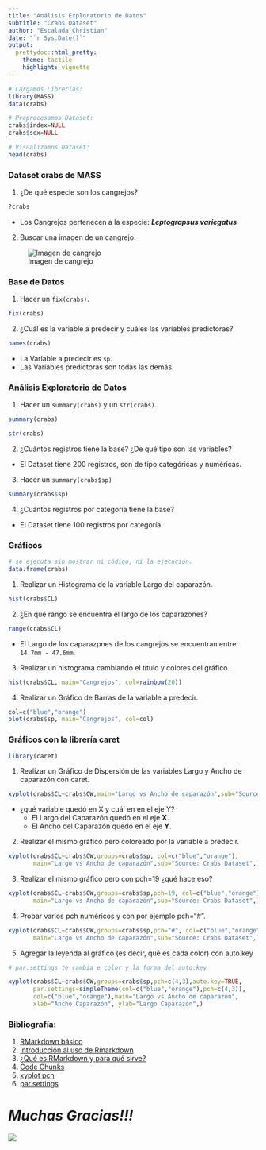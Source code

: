 ---
title: "Análisis Exploratorio de Datos"
subtitle: "Crabs Dataset"
author: "Escalada Christian"
date: "`r Sys.Date()`"
output:
  prettydoc::html_pretty:
    theme: tactile
    highlight: vignette
---

```{r}
# Cargamos Librerías:
library(MASS)
data(crabs)

# Preprocesamos Dataset:
crabs$index=NULL
crabs$sex=NULL

# Visualizamos Dataset:
head(crabs)
```

### Dataset crabs de MASS

1. ¿De qué especie son los cangrejos? 

```{r}
?crabs
```

* Los Cangrejos pertenecen a la especie: **_Leptograpsus variegatus_**

2. Buscar una imagen de un cangrejo.

![Imagen de cangrejo](https://www.aquariumcostadealmeria.com/wp-content/uploads/2019/04/shutterstock_256752703.jpg)

### Base de Datos

1. Hacer un ``fix(crabs)``.
```{r}
fix(crabs)
```

2. ¿Cuál es la variable a predecir y cuáles las variables predictoras?

```{r}
names(crabs)
```

* La Variable a predecir es ``sp``.
* Las Variables predictoras son todas las demás.

### Análisis Exploratorio de Datos

1. Hacer un ``summary(crabs)`` y un ``str(crabs)``.

```{r}
summary(crabs)

str(crabs)
```

2. ¿Cuántos registros tiene la base? ¿De qué tipo son las variables?

* El Dataset tiene 200 registros, son de tipo categóricas y numéricas.

3. Hacer un ``summary(crabs$sp)``

```{r}
summary(crabs$sp)
```

4. ¿Cuántos registros por categoría tiene la base?

* El Dataset tiene 100 registros por categoría.

### Gráficos

```{r, include=FALSE} 
# se ejecuta sin mostrar ni código, ni la ejecución.
data.frame(crabs)
```

1. Realizar un Histograma de la variable Largo del caparazón.

```{r}
hist(crabs$CL)
```

2. ¿En qué rango se encuentra el largo de los caparazones?

```{r}
range(crabs$CL)
```

* El Largo de los caparazpnes de los cangrejos se encuentran entre: ``14.7mm - 47.6mm``.

3. Realizar un histograma cambiando el título y colores del gráfico.

```{r}
hist(crabs$CL, main="Cangrejos", col=rainbow(20))
```

4. Realizar un Gráfico de Barras de la variable a predecir.

```{r}
col=c("blue","orange")
plot(crabs$sp, main="Cangrejos", col=col)
```

### Gráficos con la librería caret

```{r, include = FALSE}
library(caret)
```

1. Realizar un Gráfico de Dispersión de las variables Largo y Ancho de caparazón con caret.

```{r}
xyplot(crabs$CL~crabs$CW,main="Largo vs Ancho de caparazón",sub="Source: Crabs Dataset",)
```

* ¿qué variable quedó en X y cuál en en el eje Y?
    * El Largo del Caparazón quedó en el eje **X**.
    * El Ancho del Caparazón quedó en el eje **Y**.
  
2. Realizar el mismo gráfico pero coloreado por la variable a predecir.

```{r}
xyplot(crabs$CL~crabs$CW,groups=crabs$sp, col=c("blue","orange"),
       main="Largo vs Ancho de caparazón",sub="Source: Crabs Dataset",)
```
  
3. Realizar el mismo gráfico pero con pch=19 ¿qué hace eso?

```{r}
xyplot(crabs$CL~crabs$CW,groups=crabs$sp,pch=19, col=c("blue","orange"),
       main="Largo vs Ancho de caparazón",sub="Source: Crabs Dataset",)
```

4. Probar varios pch numéricos y con por ejemplo pch=“#”.

```{r}
xyplot(crabs$CL~crabs$CW,groups=crabs$sp,pch="#", col=c("blue","orange"),
       main="Largo vs Ancho de caparazón",sub="Source: Crabs Dataset",)
```

5. Agregar la leyenda al gráfico (es decir, qué es cada color) con auto.key

```{r}
# par.settings te cambia e color y la forma del auto.key

xyplot(crabs$CL~crabs$CW,groups=crabs$sp,pch=c(4,3),auto.key=TRUE,
       par.settings=simpleTheme(col=c("blue","orange"),pch=c(4,3)), 
       col=c("blue","orange"),main="Largo vs Ancho de caparazón",
       xlab="Ancho Caparazón", ylab="Largo Caparazón",)
```

### Bibliografía:

1. [RMarkdown básico](http://www.unavarra.es/personal/tgoicoa/ESTADISTICA_RMarkdown_tomas/basicRmarkdown/index.html#14_cuerpo_del_documento)
2. [Introducción al uso de Rmarkdown](https://rpubs.com/tereboca/informe_rmakrdown)
3. [¿Qué es RMarkdown y para qué sirve?](https://bookdown.org/gboccardo/manual-ED-UCH/introduccion-al-uso-de-rmarkdown-para-la-compilacion-de-resultados-de-rstudio-en-diferentes-formatos.html#que-es-rmarkdown-y-para-que-sirve)
4. [Code Chunks](https://rmarkdown.rstudio.com/lesson-3.html)
5. [xyplot pch](http://www.sthda.com/english/wiki/r-plot-pch-symbols-the-different-point-shapes-available-in-r)
6. [par.settings](https://stat.ethz.ch/pipermail/r-help/2009-February/381379.html)


# *_Muchas Gracias!!!_*

![](https://images.emojiterra.com/twitter/v13.1/512px/1f980.png)

